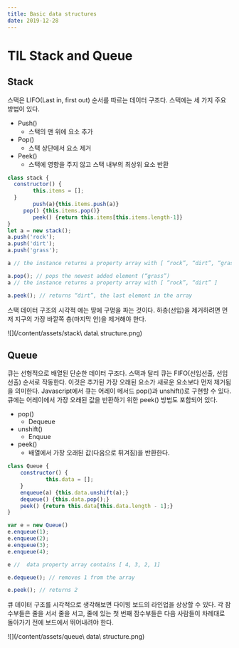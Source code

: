 ```yaml
---
title: Basic data structures
date: 2019-12-28
---
```


# TIL Stack and Queue

## Stack

스택은 LIFO(Last in, first out) 순서를 따르는 데이터 구조다. 스택에는 세 가지 주요 방법이 있다.
* Push()
    * 스택의 맨 위에 요소 추가
* Pop()
    * 스택 상단에서 요소 제거
* Peek()
    * 스택에 영향을 주지 않고 스택 내부의 최상위 요소 반환

```jsx
class stack {
  constructor() {  
		this.items = [];
  }
		push(a){this.items.push(a)}
	 pop() {this.items.pop()}
		peek() {return this.items[this.items.length-1]}
}
let a = new stack();
a.push('rock');
a.push('dirt');
a.push('grass');

a // the instance returns a property array with [ “rock”, “dirt”, “grass” ]

a.pop(); // pops the newest added element (“grass”)
a // the instance returns a property array with [ “rock”, “dirt” ]

a.peek(); // returns “dirt”, the last element in the array   
```

스택 데이터 구조의 시각적 예는 땅에 구멍을 파는 것이다. 하층(선입)을 제거하려면 먼저 지구의 가장 바깥쪽 층(마지막 안)을 제거해야 한다.

![](/content/assets/stack\ data\ structure.png)


## Queue

큐는 선형적으로 배열된 단순한 데이터 구조다. 스택과 달리 큐는 FIFO(선입선출, 선입선출) 순서로 작동한다. 이것은 추가된 가장 오래된 요소가 새로운 요소보다 먼저 제거됨을 의미한다. Javascript에서 큐는 어레이 메서드 pop()과 unshift()로 구현할 수 있다. 큐에는 어레이에서 가장 오래된 값을 반환하기 위한 peek() 방법도 포함되어 있다.

* pop()
    * Dequeue
* unshift()
    * Enquue
* peek()
    * 배열에서 가장 오래된 값(다음으로 튀겨짐)을 반환한다.

```jsx
class Queue {
    constructor() {
            this.data = [];
    }
    enqueue(a) {this.data.unshift(a);}
    dequeue() {this.data.pop();}
    peek() {return this.data[this.data.length - 1];}
}

var e = new Queue()
e.enqueue(1);
e.enqueue(2);
e.enqueue(3);
e.enqueue(4);

e //  data property array contains [ 4, 3, 2, 1]

e.dequeue(); // removes 1 from the array

e.peek(); // returns 2
```

큐 데이터 구조를 시각적으로 생각해보면 다이빙 보드의 라인업을 상상할 수 있다. 각 잠수부들은 줄을 서서 줄을 서고, 줄에 있는 첫 번째 잠수부들은 다음 사람들이 차례대로 돌아가기 전에 보드에서 뛰어내려야 한다.

![](/content/assets/queue\ data\ structure.png)